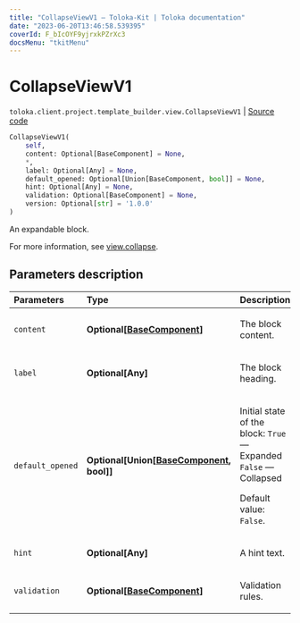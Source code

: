 ```yaml
---
title: "CollapseViewV1 — Toloka-Kit | Toloka documentation"
date: "2023-06-20T13:46:58.539395"
coverId: F_bIcOYF9yjrxkPZrXc3
docsMenu: "tkitMenu"
---
```


# CollapseViewV1

`toloka.client.project.template_builder.view.CollapseViewV1` | [Source code](https://github.com/Toloka/toloka-kit/blob/v1.2.0/src/client/project/template_builder/view.py#L126)

```python
CollapseViewV1(
    self,
    content: Optional[BaseComponent] = None,
    *,
    label: Optional[Any] = None,
    default_opened: Optional[Union[BaseComponent, bool]] = None,
    hint: Optional[Any] = None,
    validation: Optional[BaseComponent] = None,
    version: Optional[str] = '1.0.0'
)
```

An expandable block.

For more information, see [view.collapse](/docs/template-builder/reference/view.collapse).

## Parameters description

| Parameters | Type | Description |
| :----------| :----| :-----------|
`content`|**Optional\[[BaseComponent](/docs/toloka-kit/reference/toloka.client.project.template_builder.base.BaseComponent)\]**|<p>The block content.</p>
`label`|**Optional\[Any\]**|<p>The block heading.</p>
`default_opened`|**Optional\[Union\[[BaseComponent](/docs/toloka-kit/reference/toloka.client.project.template_builder.base.BaseComponent), bool\]\]**|<p>Initial state of the block: `True` — Expanded `False` — Collapsed</p> <p>Default value: `False`.</p>
`hint`|**Optional\[Any\]**|<p>A hint text.</p>
`validation`|**Optional\[[BaseComponent](/docs/toloka-kit/reference/toloka.client.project.template_builder.base.BaseComponent)\]**|<p>Validation rules.</p>